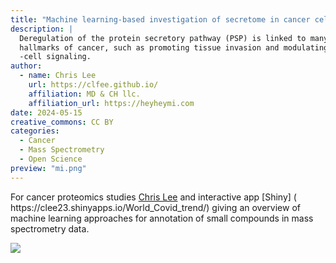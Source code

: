 ```yaml
---
title: "Machine learning-based investigation of secretome in cancer cells"
description: |
  Deregulation of the protein secretory pathway (PSP) is linked to many
  hallmarks of cancer, such as promoting tissue invasion and modulating cell
  -cell signaling.
author:
  - name: Chris Lee
    url: https://clfee.github.io/
    affiliation: MD & CH llc.
    affiliation_url: https://heyheymi.com
date: 2024-05-15
creative_commons: CC BY
categories:
  - Cancer
  - Mass Spectrometry
  - Open Science
preview: "mi.png"
---
```


For cancer proteomics studies [Chris Lee](https://github.com/clfee) and interactive app \[Shiny\] ( https://clee23.shinyapps.io/World_Covid_trend/) giving an overview of machine learning approaches for annotation of small compounds in mass spectrometry data.

![](/img/cmm1.png)
